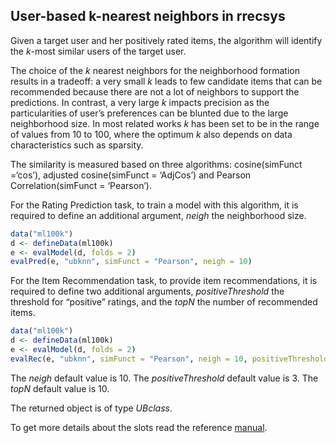 <!--
%\VignetteEngine{knitr::knitr}
%\VignetteIndexEntry{2.3 User-based k-nearest neighbors}
-->


## User-based k-nearest neighbors in rrecsys

Given a target user and her positively rated items, the algorithm will identify the $k$-most similar users of the target user. 

The choice of the $k$ nearest neighbors for the neighborhood formation results in a tradeoff:
a very small $k$ leads to few candidate items that can be recommended because there are not a lot of neighbors to support the predictions. In contrast, a very large $k$ impacts precision as the particularities of user's preferences can be blunted due to the large neighborhood size. In most related works $k$ has been set to be in the range of values from 10 to 100, where the optimum $k$ also depends on data characteristics such as sparsity. 


The similarity is measured based on three algorithms: cosine(simFunct ='cos'), adjusted cosine(simFunct = 'AdjCos') and Pearson Correlation(simFunct = 'Pearson').

For the Rating Prediction task, to train a model with this algorithm, it is required to define an additional argument, _neigh_ the neighborhood size.
```r
data("ml100k")
d <- defineData(ml100k)
e <- evalModel(d, folds = 2)
evalPred(e, "ubknn", simFunct = "Pearson", neigh = 10)
```
For the Item Recommendation task, to provide item recommendations, it is required to define two additional arguments, _positiveThreshold_  the threshold for "positive" ratings, and the _topN_ the number of recommended items.
 
```r
data("ml100k")
d <- defineData(ml100k)
e <- evalModel(d, folds = 2)
evalRec(e, "ubknn", simFunct = "Pearson", neigh = 10, positiveThreshold = 3, topN = 3)
```


The _neigh_ default value is 10.
The _positiveThreshold_ default value is 3.
The _topN_ default value is 10.



The returned object is of type _UBclass_. 

To get more details about the slots read the reference [manual](https://CRAN.R-project.org/package=rrecsys).

